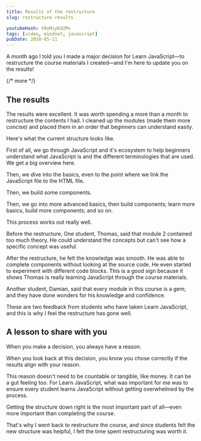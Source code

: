 ```yaml
---
title: Results of the restructure
slug: restructure-results

youtubeHash: tRoMiyKdZMs
tags: [video, mindset, javascript]
pubDate: 2018-05-11
---
```


A month ago I told you I made a major decision for Learn JavaScript—to restructure the course materials I created—and I'm here to update you on the results!

{/* more */}

## The results

The results were excellent. It was worth spending a more than a month to restructure the contents I had. I cleaned up the modules (made them more concise) and placed them in an order that beginners can understand easily.

Here's what the current structure looks like.

First of all, we go through JavaScript and it's ecosystem to help beginners understand what JavaScript is and the different terminologies that are used. We get a big overview here.

Then, we dive into the basics, even to the point where we link the JavaScript file to the HTML file.

Then, we build some components.

Then, we go into more advanced basics, then build components; learn more basics, build more components; and so on.

This process works out really well.

Before the restructure, One student, Thomas, said that module 2 contained too much theory. He could understand the concepts but can't see how a specific concept was useful.

After the restructure, he felt the knowledge was smooth. He was able to complete components without looking at the source code. He even started to experiment with different code blocks. This is a good sign because it shows Thomas is really learning JavaScript through the course materials.

Another student, Damian, said that every module in this course is a gem; and they have done wonders for his knowledge and confidence.

These are two feedback from students who have taken Learn JavaScript, and this is why I feel the restructure has gone well.

## A lesson to share with you

When you make a decision, you always have a reason.

When you look back at this decision, you know you chose correctly if the results align with your reason.

This reason doesn't need to be countable or tangible, like money. It can be a gut feeling too. For Learn JavaScript, what was important for me was to ensure every student learns JavaScript without getting overwhelmed by the process.

Getting the structure down right is the most important part of all—even more important than completing the course.

That's why I went back to restructure the course, and since students felt the new structure was helpful, I felt the time spent restructuring was worth it.
